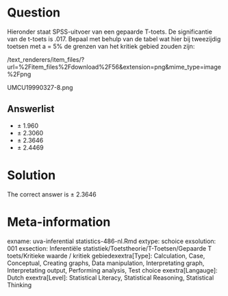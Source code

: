 Question
========

Hieronder staat SPSS-uitvoer van een gepaarde T-toets. De significantie van de t-toets is .017. Bepaal met behulp van de tabel wat hier bij tweezijdig toetsen met a = 5% de grenzen van het kritiek gebied zouden zijn: 

 /text_renderers/item_files/?url=%2Fitem_files%2Fdownload%2F56&extension=png&mime_type=image%2Fpng 

 UMCU19990327-8.png 

Answerlist
----------
* &#177; 1.960
* &#177; 2.3060
* &#177; 2.3646
* &#177; 2.4469

Solution
========

The correct answer is  &#177; 2.3646 

Meta-information
================
exname: uva-inferential statistics-486-nl.Rmd 
extype: schoice 
exsolution: 001 
exsection: Inferentiële statistiek/Toetstheorie/T-Toetsen/Gepaarde T toets/Kritieke waarde / kritiek gebiedexextra[Type]: Calculation, Case, Conceptual, Creating graphs, Data manipulation, Interpretating graph, Interpretating output, Performing analysis, Test choice 
exextra[Langauge]: Dutch 
exextra[Level]: Statistical Literacy, Statistical Reasoning, Statistical Thinking 
